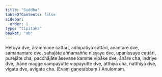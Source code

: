 ```yaml
---
title: "Suddha"
tableOfContents: false
sidebar:
  order: 1
type: "tipitaka"
basket: "ab"
---
```



<DynamicBreadcrumb />

<Division number="50">

<Paragraph number="2856">
Hetuyā dve, ārammaṇe cattāri, adhipatiyā cattāri, anantare dve, samanantare dve, sahajāte aññamaññe nissaye dve, upanissaye cattāri, purejāte cha, pacchājāte āsevane kamme vipāke dve, āhāre cha, indriye dve, jhāne magge sampayutte vippayutte dve, atthiyā cha, natthiyā dve, vigate dve, avigate cha. (Evaṃ gaṇetabbaṃ.)

</Paragraph>
</Division>

<Paragraph number="2857" type="center">
Anulomaṃ.
</Paragraph>